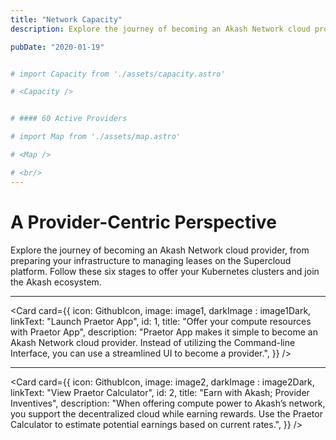 ```yaml
---
title: "Network Capacity"
description: Explore the journey of becoming an Akash Network cloud provider, from preparing your infrastructure to managing leases on the Supercloud platform. Follow these six stages to offer your Kubernetes clusters and join the Akash ecosystem.

pubDate: "2020-01-19"


# import Capacity from './assets/capacity.astro'

# <Capacity />


# #### 60 Active Providers

# import Map from './assets/map.astro'

# <Map />

# <br/>
---
```



# A Provider-Centric Perspective

Explore the journey of becoming an Akash Network cloud provider, from preparing your infrastructure to managing leases on the Supercloud platform. Follow these six stages to offer your Kubernetes clusters and join the Akash ecosystem.


<Illustration />

---


<Card
  card={{
    icon: GithubIcon,
    image: image1,
    darkImage : image1Dark,
    linkText: "Launch Praetor App",
    id: 1,
    title: "Offer your compute resources with Praetor App",
    description:
      "Praetor App makes it simple to become an Akash Network cloud provider. Instead of utilizing the Command-line Interface, you can use a streamlined UI to become a provider.",
  }}
/>

---

<Card
  card={{
    icon: GithubIcon,
    image: image2,
    darkImage : image2Dark,
    linkText: "View Praetor Calculator",
    id: 2,
    title: "Earn with Akash; Provider Inventives",
    description:
      "When offering compute power to Akash’s network, you support the decentralized cloud while earning rewards. Use the Praetor Calculator to estimate potential earnings based on current rates.",
  }}
/>
